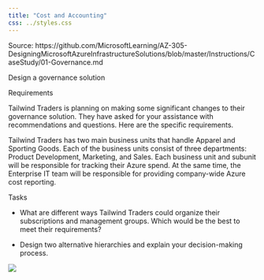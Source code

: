 ```yaml
---
title: "Cost and Accounting"
css: ../styles.css
---
```


Source: https://github.com/MicrosoftLearning/AZ-305-DesigningMicrosoftAzureInfrastructureSolutions/blob/master/Instructions/CaseStudy/01-Governance.md

Design a governance solution

Requirements

Tailwind Traders is planning on making some significant changes to their governance solution. They have asked for your assistance with recommendations and questions. Here are the specific requirements.

Tailwind Traders has two main business units that handle Apparel and Sporting Goods. Each of the business units consist of three departments: Product Development, Marketing, and Sales. Each business unit and subunit will be responsible for tracking their Azure spend. At the same time, the Enterprise IT team will be responsible for providing company-wide Azure cost reporting.

Tasks

- What are different ways Tailwind Traders could organize their subscriptions and management groups. Which would be the best to meet their requirements?

- Design two alternative hierarchies and explain your decision-making process.


![](https://upload.wikimedia.org/wikipedia/commons/d/d0/RStudio_logo_flat.svg)
